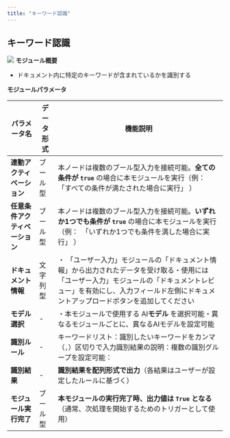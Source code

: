 ```yaml
---
title: "キーワード認識"
---
```


## キーワード認識

<img
  src="/images/27.png"
/>
**モジュール概要**

* ドキュメント内に特定のキーワードが含まれているかを識別する

**モジュールパラメータ**

| パラメータ名            | データ形式 | 機能説明                                                                                                             |
| ----------------- | ----- | ---------------------------------------------------------------------------------------------------------------- |
| **連動アクティベーション**   | ブール型  | 本ノードは複数のブール型入力を接続可能。**全ての条件が `true`&#x20;**&#x20;の場合に本モジュールを実行（例：　「すべての条件が満たされた場合に実行」 ）                          |
| **任意条件アクティベーション** | ブール型  | 本ノードは複数のブール型入力を接続可能。**いずれか1つでも条件が `true`&#x20;**&#x306E;場合に本モジュールを実行（例：　「いずれか1つでも条件を満した場合に実行」 ）                  |
| **ドキュメント情報**      | 文字列型  | ・ 「ユーザー入力」モジュールの「ドキュメント情報」から出力されたデータを受け取る・使用には「ユーザー入力」モジュールの「ドキュメントレビュー」を有効にし、入力フィールド左側にドキュメントアップロードボタンを追加してください |
| **モデル選択**         | -     | ・本モジュールで使用する AI**モデル** を選択可能・異なるモジュールごとに、異なるAIモデルを設定可能                                                           |
| **識別ルール**         | -     | キーワードリスト：識別したいキーワードをカンマ（`,`）区切りで入力識別結果の説明：複数の識別グループを設定可能：                                                        |
| **識別結果**          | -     | **識別結果を配列形式で出力**（各結果はユーザーが設定したルールに基づく）                                                                           |
| **モジュール実行完了**     | ブール型  | **本モジュールの実行完了時、出力値は `True` となる**（通常、次処理を開始するためのトリガーとして使用）                                                        |

